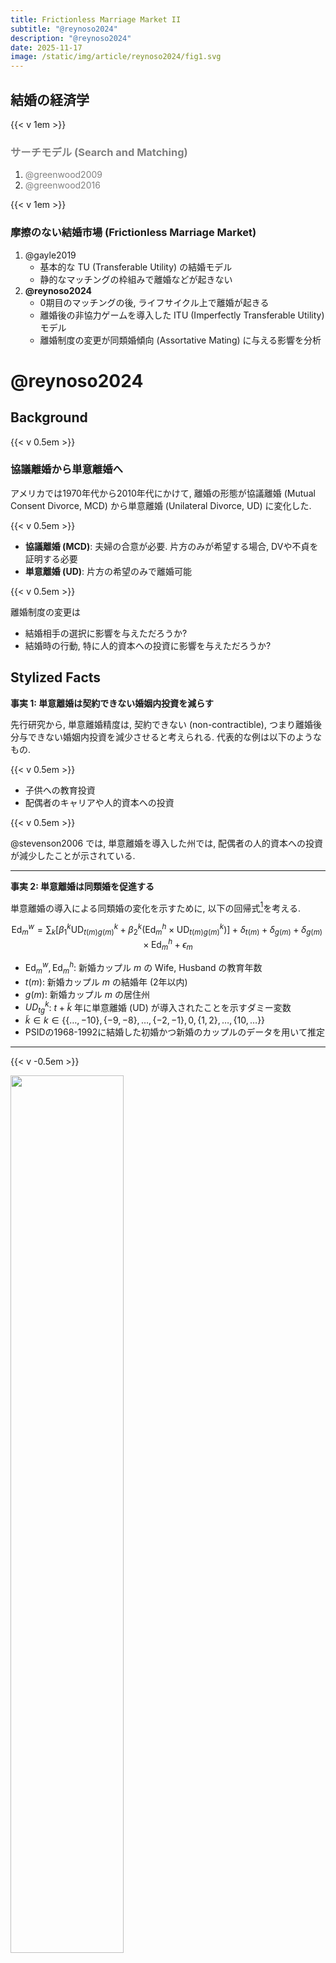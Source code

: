 ```yaml
---
title: Frictionless Marriage Market II
subtitle: "@reynoso2024"
description: "@reynoso2024"
date: 2025-11-17
image: /static/img/article/reynoso2024/fig1.svg
---
```


## 結婚の経済学

{{< v 1em >}}

### [サーチモデル (Search and Matching)]{style="color: gray"}

1. [@greenwood2009]{style="color: gray"}
1. [@greenwood2016]{style="color: gray"}

{{< v 1em >}}

### 摩擦のない結婚市場 (Frictionless Marriage Market)

1. @gayle2019
    - 基本的な TU (Transferable Utility) の結婚モデル
    - 静的なマッチングの枠組みで離婚などが起きない
1. **@reynoso2024**
    - 0期目のマッチングの後, ライフサイクル上で離婚が起きる
    - 離婚後の非協力ゲームを導入した ITU (Imperfectly Transferable Utility) モデル
    - 離婚制度の変更が同類婚傾向 (Assortative Mating) に与える影響を分析

# @reynoso2024

## Background

{{< v 0.5em >}}

### 協議離婚から単意離婚へ

アメリカでは1970年代から2010年代にかけて, 離婚の形態が協議離婚 (Mutual Consent Divorce, MCD) から単意離婚 (Unilateral Divorce, UD) に変化した.

{{< v 0.5em >}}

- **協議離婚 (MCD)**: 夫婦の合意が必要. 片方のみが希望する場合, DVや不貞を証明する必要
- **単意離婚 (UD)**: 片方の希望のみで離婚可能

{{< v 0.5em >}}

離婚制度の変更は

- 結婚相手の選択に影響を与えただろうか?
- 結婚時の行動, 特に人的資本への投資に影響を与えただろうか?

## Stylized Facts

**事実 1: 単意離婚は契約できない婚姻内投資を減らす**

先行研究から, 単意離婚精度は, 契約できない (non-contractible), つまり離婚後分与できない婚姻内投資を減少させると考えられる. 代表的な例は以下のようなもの.

{{< v 0.5em >}}

- 子供への教育投資
- 配偶者のキャリアや人的資本への投資

{{< v 0.5em >}}

@stevenson2006 では, 単意離婚を導入した州では, 配偶者の人的資本への投資が減少したことが示されている.

---

**事実 2: 単意離婚は同類婚を促進する**

単意離婚の導入による同類婚の変化を示すために, 以下の回帰式^[
    論文の表記と異なるが, 新婚夫婦の新婚時点のデータを用いているので, $t(m)$, $g(m)$ という表記を用いている. (ある $m$ に対して, 異なる $t$, $g$ のデータがあるわけではない.) また, 定数項は $\delta_g$ に含まれているとみなしても問題はない. $g \times \text{Ed}_{mtg}^h$ という表現の $g$ はおそらくダミー変数なので, $\delta_g$ の表記の方が適切のように思われる.
]を考える.

$$
\text{Ed}_{m}^{w} = \sum_{k} \left[\beta_1^{k} \text{UD}_{t(m)g(m)}^k + \beta_2^k\left(\text{Ed}_{m}^h \times \text{UD}_{t(m)g(m)}^k\right)\right]
+ \delta_{t(m)} + \delta_{g(m)} + \delta_{g(m)} \times \text{Ed}_m^h + \epsilon_{m}
$$

- $\text{Ed}_{m}^w, \text{Ed}_{m}^h$: 新婚カップル $m$ の Wife, Husband の教育年数
- $t(m)$: 新婚カップル $m$ の結婚年 (2年以内)
- $g(m)$: 新婚カップル $m$ の居住州
- $UD_{tg}^k$: $t + \tilde{k}$ 年に単意離婚 (UD) が導入されたことを示すダミー変数
- $\tilde{k} \in k \in \{\{\dots, -10\}, \{-9, -8\}, \dots, \{-2, -1\}, 0, \{1, 2\}, \dots, \{10, \dots\}\}$
- PSIDの1968-1992に結婚した初婚かつ新婚のカップルのデータを用いて推定

---

{{< v -0.5em >}}

![](/static/img/article/reynoso2024/fig1.svg){width=60% fig-align="center"}

{{< v -0.5em >}}

単意離婚の導入後:

- 夫の教育年数に対する妻の教育年数の傾き $\beta_{2}^k$ が有意に増加している
- 同類婚の傾向が強まったと解釈できる

## ベッカー・コースの定理と Imperfectly Transferable Utility (ITU)

::: {.callout-note}

## Becker-Coase Theorem (BCT) の必要条件 (Chiappori et al., -@chiappori2015a)

「MCDかUDかは離婚率に影響を与えない」 というBCTには以下の条件が必要である.

1. 効用関数が結婚時に移転可能 (TU) である
1. 効用の移転が離婚後も可能である
1. 結婚時と離婚後の効用の移転率が同一である (効用の基数性が同一)

:::

{{< v 0.5em >}}

- BCTは定理と名が付くが, @becker1991 で提示された概念的な洞察
- @chiappori2015a は, BCTを定式化し, 反例となるモデルを示した
- Stylized facts で示した単意離婚の導入後の変化は, BCTを反証する
    - 離婚後の仮定に無理がある. 離婚後は非協力ゲームを仮定するのが自然
    - 離婚後の配分に非効率性が生じるため, ITU モデル


## モデル

{{< v -0.5em >}}

![](/static/img/article/reynoso2024/fig2.svg){width=60% fig-align="center"}

{{< v -0.5em >}}

- 女性 $f \in \mathcal{X}$ と男性 $m \in \mathcal{Y}$ が存在 ($\mathcal{X}, \mathcal{Y}$ は連続体)
- 各個人 $i \in \{f, m\}$ は教育レベル $s_i \in \mathcal{S} = \{\text{hs}, \text{sc}, \text{c+}\}$ を外生的に持つ. 各ジェンダーの教育レベルの密度は $\mu_{s_{i}}$ と表記する
- 各個人は $t = 0$ で結婚し, $T$ 期間の間結婚生活を続けるが, 途中に離婚することもある
- $t= 0$ で離婚制度 $\mathcal{D} \in \{\text{MCD}, \text{UD}\}$ に直面し, 変わらないと仮定する

## 効用関数

**有配偶者**

$$
\begin{aligned}
u_f^M(c_{ft}, q_t, k_t) &= \log \left(q_t(c_{ft} + \alpha^{s_f, s_m}k_t)\right) + \theta_{fm, t} \\
u_m^M(c_{mt}, q_t, k_t) &= \log \left(q_t(c_{mt})\right) + \theta_{mf, t}
\end{aligned}
$$

- $c_{it}$: 個人 $i$ の個人消費 (private consumption)
- $q_t$: 公共財消費 (public consumption)
- $k_t$: 専業主婦ダミー. $k_t = 0$ ならば労働市場で働く
- $\theta_{fm}, t$: 夫婦別の match quality. 以下のようにランダムウォークする

$$
\theta_{fm, t} = \theta_{fm, t-1} + \epsilon_{fm, t}, \quad \epsilon_{fm, t} \sim \mathcal{N}\left(0, {\sigma_{\theta}^{s_f, s_m}}^2\right).
$$

---

**離婚者**

$$
\begin{aligned}
u_f^D(c_{ft}, q_t) &= \log \left(c_{ft}q_t\right) \\
u_m^D(c_{mt}, q_t) &= \log \left(c_{mt}q_t^{\gamma}\right)
\end{aligned}
$$

- 離婚後は, 元夫は親権を持たないと仮定するため, $\gamma < 1$ の割り引かれた公共財効用を持つ

**単身者**

$$
u_i^{\emptyset} = \log \left(c_{it}\right)
$$

- 単身者は公共財消費を持たない (子どもを持つには結婚が必要)

## 賃金 $w_{it}$

$$
\log w_{it} = \log W_{i}(s_i) + a_{1}^{\mathcal{G}_i}(s_i) \text{exper}_{it}
+ \alpha_{2}^{\mathcal{G}_i}(s_i) \text{exper}_{it}^2
+ a_{3}(s_i)K_t \mathbb{1}\{\mathcal{G}_i = \mathcal{Y}\} + \varepsilon_{it}.
$$

- $W_{i}(s_i)$: 教育の市場価値
- $\text{exper}_{it}$: 労働市場での経験年数
- $K_t = \sum_{r=1}^{t-1}k_{ir}$: 専業主婦期間
- $\varepsilon_{it} = \varepsilon_{it-1} + \xi_{it}, \quad \xi_{it} \sim \mathcal{N}\left(0, {\sigma_{\xi}^{\mathcal{G}_i}}^2\right)$

重要なポイントは

- $a_3$ は有配偶の男性のみに適用される. 妻が専業主婦の場合, 夫の賃金は上昇する
- 専業主婦期間は $\text{exper}$ に加算されないので, (離婚後も続く) 賃金のペナルティを受ける

## 結婚市場

### 配偶者の選択

独身でいることまたは配偶者の学歴を選ぶことが可能である. したがって選択集合 $S_0$ は

$$
\mathcal{S}_0 = \emptyset \cup \mathcal{S} = \{\emptyset, \text{hs}, \text{sc}, \text{c+}\}.
$$

学歴 $s_f$ の女性が配偶者 $s \in \mathcal{S}_0$ を選ぶ時の効用は以下で与えられる.

$$
U_f^{s_f, s} = \overline{U}_{\mathcal{X}}^{s_f, s} + \beta_f^{s_f, s}.
$$

ここで $\overline{U}_{\mathcal{X}}^{s_f, s}$ は $(s_f, s)$ の結婚から得られる期待効用である. 同様に, $s_m$ の男性が配偶者 $s \in \mathcal{S}_0$ を選ぶ時の効用は以下で与えられる.

$$
U_m^{s, s_m} = \overline{U}_{\mathcal{Y}}^{s, s_m} + \beta_m^{s, s_m}.
$$

結婚市場では, $s_i$ の相手と結婚した時の期待効用はすでに与えられていると考える. その意味で, 結婚市場は _競争的_ で参加者は (効用の意味で) _price takers_ である.

---

### 独身者の期待効用

個人 $i$ の独身者としての期待効用 $\overline{U}^{\emptyset} \in \{\overline{U}_{\mathcal{X}}^{s, \emptyset}, \overline{U}_{\mathcal{Y}}^{\emptyset, s}\}$ は以下のように表される.

$$
\overline{U}^{\emptyset} = \mathbb{E}_{0} \sum_{t-1}^T \delta^{t-1} u_{i}^{\emptyset} \left(\rho w_{it}(\varepsilon_{it})\right) + \overline{\theta}^{s_i}
$$

- $\delta$: 割引因子
- $\overline{\theta}^{s_i}$: ジェンダー $i$, 教育レベル $s_i$ の独身時の non-economic な生涯効用

---

### 結婚経験者の期待効用

結婚経験者 (有配偶者または離婚者) の意思決定は, 以下の状態変数に依存する

$$
\symbf{\omega}_{t} = \left\{\lambda_{t}^{s_f, s_m}, K_t, \varepsilon_{ft}, \varepsilon_{mt}, \theta_{fm, t}\right\} \in \Omega_t
$$

- $\lambda_{t}^{s_f, s_m}$: 妻側の交渉時における効用ウェイト

結婚経験者は $\symbf{\omega}_t$ に基づいて配分 $a_t(\symbf{\omega}_t)$ を決定する.

$$
a_t(\symbf{\omega}_t) = \{c_{ft}(\symbf{\omega}_t), c_{mt}(\symbf{\omega}_t), q_t(\symbf{\omega}_t), k_t(\symbf{\omega}_t), D_t(\symbf{\omega}_t), \tau_{t}(\symbf{\omega}_t)\} \in \mathcal{A}_t.
$$

- $D_t(\symbf{\omega}_t)$: 離婚ダミー. $D_t = 1$ ならば離婚状態
- $\tau_{t}(\symbf{\omega}_t)$: 離婚後の夫から妻への送金
- シュタッケルベルグゲーム. 夫が $\tau_{t}$ を決定し, 妻が $\tau_{t}$ を所与として配分を決定

---

タイプ $s_m$ の男性がタイプ $s_f$ の女性と結婚した時の期待効用は以下で与えられる.

$$
\overline{U}_{\mathcal{Y}}^{s_f, s_m} = \max_{\mathbf{a} \in \{\mathcal{A}_t\}_{t=1}^{T}}
\mathbb{E}_0 \sum_{t=1}^T \delta^{t-1} \left((1-D_t)u_{m}^M(a_t(\symbf{\omega})) + D_t u_m^D(a_t(\symbf{\omega}))\right)
$${#eq-objective-function}

subject to

$$
\mathbb{E}_0 \sum_{t=1}^T \delta^{t-1} \left((1-D_t)u_{f}^M(a_t(\symbf{\omega})) + D_t u_f^D(a_t(\symbf{\omega}))\right) \ge \overline{U}_{\mathcal{X}}^{s_f, s_m}
$${#eq-participation-constraint}

女性側の参加制約 (-@eq-participation-constraint) のラグランジュ乗数を $\lambda_0^{s_f, s_m}$ とする.

**予算制約**
$$
\begin{aligned}
&c_{ft} + c_{mt} + q_t = w_{ft}(\symbf{\omega})(1-k_t) + w_{mt}(\symbf{\omega}) & \text{if } D_t = 0 \\
&x_{ft} + q_t = w_{ft}(\symbf{\omega}) + \tau_t; x_{mt} = w_{mt}(\symbf{\omega}) - \tau_{t} & \text{if } D_t = 1
\end{aligned}
$${#eq-budget-constraint}

## 離婚制度

### 協議離婚 (MCD)

$$
D_t = \begin{cases}
1 & \mathbb{E}_0 \sum_{r=0}^{T-t} \delta^{r} u_g^M(a_{t+r}(\symbf{\omega})) \le \mathbb{E}_0 \sum_{r=0}^{T-t} \delta^{r} u_g^D(a_{t+r}(\symbf{\omega})), \quad\exists \{a_{t+r}\}_{r=0}^{T-t}, \forall g \in \{f, m\}, t > 1\\
0 & \text{ otherwise}
\end{cases}
$${#eq-mcd}

- 両者が離婚によって better off する配分 ${a_{t+r}(\symbf{\omega})}$ が存在する場合, $D_t = 1$ となる

{{< v 0.5em >}}

**離婚調停** (divorce settlement) の仮定

$$
\max_{a_{t^D}} \lambda_t^{D} \left(u_{f, t}(a_{t^D}) + \delta \mathbb{E}[v_{f, t^{D}s+1}]\right) + (1 - \lambda_t^{D}) \left(u_{m, t}(a_{t^D}) + \delta \mathbb{E}[v_{m, t^{D}+1}^A]\right)
$$

- 離婚が決定した時点 $t^D$ で, 両者の配分はパレート効率的に決定される
- $v_{g, t^{D}+1}^A$: 離婚後の期 $t^{D}+1$ 以降の非協力的な状態 (autarky) の価値関数
- 単意離婚 (UD) の場合は離婚調停はなく, すぐに非協力な状態 $v_{g, t^{D}}$ に移行する

---

{{< v 0.5em >}}

### 単意離婚 (UD)

$$
D_t = \begin{cases}
0 & \mathbb{E}_0 \sum_{r=0}^{T-t} \delta^{r} u_g^M(a_{t+r}(\symbf{\omega})) \ge \mathbb{E}_0 \sum_{r=0}^{T-t} \delta^{r} u_g^D(a_{t+r}(\symbf{\omega})), \quad\exists\{a_{t+r}\}_{r=0}^{T-t}, \forall g \in \{f, m\}, t > 1\\
1 & \text{ otherwise}
\end{cases}
$${#eq-ud}

{{< v 0.5em >}}

**再交渉** (renegotiation) の仮定

- 一方が離婚によって better off する場合, $\lambda_t^{s_f, s_m}$ を修正し, 離婚を防ぐことができる
- 両者が結婚によって better off する配分 ${a_{t+r}(\symbf{\omega})}$ と $\lambda_{t}^{s_f, s_m}$ が存在しない場合, $D_t = 1$
- 協議離婚 (MCD) の場合は, 両者が離婚によって better off するので, 再交渉はしない



## 結婚市場均衡

::: {.callout-note}

## 結婚市場均衡

1. 男性と女性の効用価格の行列を定義する. $\Upsilon := \left\{\left(\overline{U}_{\mathcal{X}}^{s_f, s_m}, \overline{U}_{\mathcal{Y}}^{s_f, s_m}\right)\right\}_{(s_f, s_m) \in \mathcal{S}^2}$
1. 女性のタイプから男性性のタイプへの割り当て $\mu: \mathcal{S} \to \mathcal{S}$ が以下を満たす.

$$
\begin{aligned}
&\mu_{s_f \to s_m}(\Upsilon) = \mu_{s_f \leftarrow s_m}(\Upsilon) & \forall (s_f, s_m) \in \mathcal{S}^2 \\
&\mu_{s_f} = \mu_{s_f \to \emptyset} + \sum_{s_m \in \mathcal{S}} \mu_{s_f \to s_m}(\Upsilon) & \forall s_f \in \mathcal{S} \\
&\mu_{s_m} = \mu_{s_m \to \emptyset} + \sum_{s_f \in \mathcal{S}} \mu_{s_f \leftarrow s_m}(\Upsilon) & \forall s_m \in \mathcal{S}
\end{aligned}
$$

:::

- ここでは, 配偶者の最低効用 $\Upsilon$ が価格として振る舞い, 内生的に決定する
- 均衡の存在と一意性は @reynoso2024 の Appendix B で示されている

## Calibration

### Constrained SMM

$$
(\hat{\Pi}, \hat{\Lambda}) = \arg \min_{\Pi, \Lambda} (\mathcal{M}(\Pi, \Lambda) - \text{Data})'\mathcal{V}(\mathcal{M}(\Pi, \Lambda) - \text{Data})
$$

subject to

$$
\forall (s_f, s_m): \mu_{s_f \rightarrow s_m}(\Pi, \Lambda) = \mu_{s_f \leftarrow s_m}(\Pi, \Lambda).
$$

{{< v 0.5em >}}

- $\Upsilon$ はパレートウェイト $\Lambda := \left\{\lambda_0^{s_f, s_m}\right\}_{(s_f, s_m) \in \mathcal{S}^2}$ から求められる
    - 導出は @reynoso2024 の Online Appendix B を参照
- モデル内の54のパラメータ $\Pi$ と $\Lambda$ を求めるために, 252のモーメントを用いる.
- @gayle2019 と同様に, @su2012 によって高速化する
- **協議離婚 (MCD)** の場合のデータを用いてカリブレーションする
- 結果は @reynoso2024 の Table 1 を参照のこと

## Assortative Mating (協議離婚, MCD)

![](/static/img/article/reynoso2024/table2.svg){width=60% fig-align="center"}

- ここでは $\lambda = \frac{\lambda_0}{\lambda_0 + 1} \in (0, 1)$ に変換されている
- 学歴が高いほど高いパレートウェイト (交渉力)

## 単位離婚 (UD) の影響

### 同類婚 (Assortative Mating)

![](/static/img/article/reynoso2024/table3.svg){width=60% fig-align="center"}

- 単意離婚 (UD) の導入により, 同類婚の傾向が強まる (South Central 以外)

---

### 同類婚のメカニズム

![](/static/img/article/reynoso2024/table4.svg){width=80% fig-align="center"}

- 離婚調停 (divorce settlement) がある, 再交渉 (renegotiation) がないと同類婚が弱まる
- 離婚は人的資本を積み上げられない専業主婦 (夫) にとって不利
    - 学歴差婚は, 学歴の低い配偶者が専業主婦 (夫) になる可能性が高い
    - 離婚調停は離婚後の生活を向上させ, 再交渉は専業主婦の交渉力を弱める

---

### 専業主婦率

![](/static/img/article/reynoso2024/fig5.svg){width=50% fig-align="center"}

- 単意離婚 (UD) は基本的には専業主婦率を減少させる (離婚のリスクが高い)
- ただし, 均衡効果もあるため, 専業主婦が増加する場合 (地域, 学歴による) もある


### 離婚率

![](/static/img/article/reynoso2024/fig6.svg){width=60% fig-align="center"}

- 単意離婚 (UD) の導入により, 離婚率は増加する

### 結婚の利益 (Gains from Marriage, GM)

![](/static/img/article/reynoso2024/fig7.svg){width=50% fig-align="center"}

- 単意離婚 (UD) が結婚の利益を増加させるかは曖昧
    - 離婚の自由度が高まることによる結婚の利益の増加
    - 離婚後の保証が減ることによる結婚の利益の減少

## まとめ

**協議離婚 (MCD)** から **単意離婚 (UD)** へ

- 単意離婚 (UD) の導入により, 同類婚 (Assortative Mating) が強まった
- 学歴差婚は, 学歴が低い配偶者の離婚のリスクを高めるため, 忌避される
- Becker-Coase theorem (離婚制度は婚姻に影響を与えない) を実証的に反証した

{{< v 0.5em >}}

**Frictionless Marriage Market under ITU**

- 離婚後の非効率性を考慮した Imperfectly Transferable Utility (ITU) モデルを構築
- 実証的な事実と整合的な結果 (同類婚の強化) を得た
- 単意離婚 (UD) の導入の影響が学歴ごとに異なることを示唆する結果

{{< appendix >}}

## 参考文献

:::{refs}
:::
